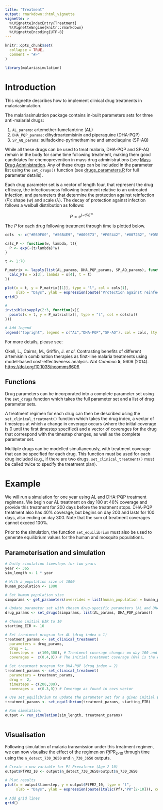 ```yaml
---
title: "Treatment"
output: rmarkdown::html_vignette
vignette: >
  %\VignetteIndexEntry{Treatment}
  %\VignetteEngine{knitr::rmarkdown}
  %\VignetteEncoding{UTF-8}
---
```


```r
knitr::opts_chunk$set(
  collapse = TRUE,
  comment = "#>"
)
```

```r
library(malariasimulation)
```

# Introduction

This vignette describes how to implement clinical drug treatments in malariasimulation.

The malariasimulation package contains in-built parameters sets for three anti-malarial drugs:

1.  `AL_params`: artemether-lumefantrine (AL)
2.  `DHA_PQP_params`: dihydroartemisinin and piperaquine (DHA-PQP)
3.  `SP_AQ_params`: sulfadoxine-pyrimethamine and amodiaquine (SP-AQ)

While all these drugs can be used to treat malaria, DHA-PQP and SP-AQ remain in the body for some time following treatment, making them good candidates for chemoprevention in mass drug administrations (see [Mass Drug Administration](https://mrc-ide.github.io/malariasimulation/articles/MDA.html). Any of these drugs can be included in the parameter list using the `set_drugs()` function (see [drugs_parameters.R](https://github.com/mrc-ide/malariasimulation/blob/master/R/drug_parameters.R) for full parameter details).

Each drug parameter set is a vector of length four, that represent the drug efficacy, the infectiousness following treatment relative to an untreated infection, and parameters that determine the protection against reinfection ($P$): shape ($w$) and scale ($\lambda$). The decay of protection against infection follows a weibull distribution as follows:

$$P = e^{{(-t/\lambda)}^w}$$

The $P$ for each drug following treatment through time is plotted below.

```r
cols  <- c("#E69F00", "#56B4E9", "#009E73", "#F0E442", "#0072B2", "#D55E00", "#CC79A7")

calc_P <- function(w, lambda, t){
  P <- exp(-(t/lambda)^w)
}

t <- 1:70

P_matrix <- lapply(list(AL_params, DHA_PQP_params, SP_AQ_params), function(x){
  calc_P(w = x[3], lambda = x[4], t = t)
})

plot(x = t, y = P_matrix[[1]], type = "l", col = cols[1],
     xlab = "Days", ylab = expression(paste("Protection against reinfection (",italic(P),")")))
grid()

# 
invisible(sapply(2:3, function(x){
  points(x = t, y = P_matrix[[x]], type = "l", col = cols[x])
}))

# Add legend
legend("topright", legend = c("AL","DHA-PQP","SP-AQ"), col = cols, lty = 1)

```

For more details, please see:

Okell, L., Cairns, M., Griffin, J. *et al.* Contrasting benefits of different artemisinin combination therapies as first-line malaria treatments using model-based cost-effectiveness analysis. *Nat Commun* **5**, 5606 (2014). <https://doi.org/10.1038/ncomms6606>.

## Functions

Drug parameters can be incorporated into a complete parameter set using the `set_drugs` function which takes the full parameter set and a list of drug parameter sets.

A treatment regimen for each drug can then be described using the `set_clinical_treatment()` function which takes the drug index, a vector of timesteps at which a change in coverage occurs (where the initial coverage is 0 until the first timestep specified) and a vector of coverages for the drug that correspond with the timestep changes, as well as the complete parameter set.

Multiple drugs can be modelled simultaneously, with treatment coverage that can be specified for each drug. This function must be used for each drug included (e.g., if there are two drugs, `set_clinical_treatment()` must be called twice to specify the treatment plan).


# Example

We will run a simulation for one year using AL and DHA-PQP treatment regimens. We begin our AL treatment on day 100 at 40% coverage and provide this treatment for 200 days before the treatment stops. DHA-PQP treatment also has 40% coverage, but begins on day 200 and lasts for 100 days, also ending on day 300. Note that the sum of treatment coverages cannot exceed 100%.

Prior to the simulation, the function `set_equilibrium` must also be used to generate equilibrium values for the human and mosquito populations.

## Parameterisation and simulation

```r
# Daily simulation timesteps for two years
year <- 365
sim_length <- 1 * year

# With a population size of 1000
human_population <- 1000

# Set human population size
simparams <- get_parameters(overrides = list(human_population = human_population))

# Update parameter set with chosen drug-specific parameters (AL and DHA/PQP)
drug_params <- set_drugs(simparams, list(AL_params, DHA_PQP_params))

# Choose initial EIR to 10
starting_EIR <- 10 

# Set treatment program for AL (drug index = 1)
treatment_params <- set_clinical_treatment(
  parameters = drug_params,
  drug = 1,
  timesteps =  c(100,300), # Treatment coverage changes on day 100 and day 200
  coverages =  c(0.4,0)) # The initial treatment coverage (0%) is the default and does not need to be set

# Set treatment program for DHA-PQP (drug index = 2)
treatment_params <- set_clinical_treatment(
  parameters = treatment_params,
  drug =  2,
  timesteps = c(200,300),
  coverages =  c(0.3,0)) # Coverage as found in covs vector

# Use set_equilibrium to update the parameter set for a given initial EIR
treatment_params <- set_equilibrium(treatment_params, starting_EIR)

# Run simulation:
output <- run_simulation(sim_length, treatment_params)
  
```

## Visualisation

Following simulation of malaria transmission under this treatment regimen, we can now visualise the effect of the regimen on *Pf*PR~2-10~ through time using the `n_detect_730_3650` and `n_730_3650` outputs.

```r
# Create a new variable for Pf Prevalence (Age 2-10)
output$PfPR2_10 <- output$n_detect_730_3650/output$n_730_3650

# Plot results
plot(x = output$timestep, y = output$PfPR2_10, type = "l",
     xlab = "Days", ylab = expression(paste(italic(Pf),"PR"[2-10])), col = cols[1])
  
# Add grid lines
grid()
```
